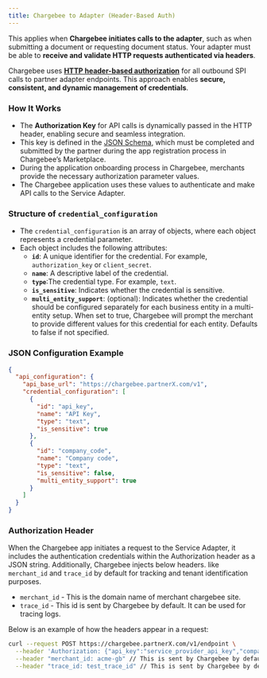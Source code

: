```yaml
---
title: Chargebee to Adapter (Header-Based Auth)
---
```


This applies when **Chargebee initiates calls to the adapter**, such as when submitting a document or requesting document status. 
Your adapter must be able to **receive and validate HTTP requests authenticated via headers**.

Chargebee uses [**HTTP header-based authorization**](https://datatracker.ietf.org/doc/html/rfc7235) for all outbound SPI 
calls to partner adapter endpoints. This approach enables **secure, consistent, and dynamic management of credentials**.

### How It Works
- The **Authorization Key** for API calls is dynamically passed in the HTTP header, enabling secure and seamless integration.
- This key is defined in the [JSON Schema](https://github.com/chargebee/cb-partner-spi/tree/einvoicing_spi_phase2/spec/capabilities), which must be completed and submitted by the partner during the app registration process in Chargebee’s Marketplace.
- During the application onboarding process in Chargebee, merchants provide the necessary authorization parameter values.
- The Chargebee application uses these values to authenticate and make API calls to the Service Adapter.


### Structure of `credential_configuration`
- The `credential_configuration` is an array of objects, where each object represents a credential parameter.
- Each object includes the following attributes:
    - **`id`**: A unique identifier for the credential. For example, `authorization_key` or `client_secret`.
    - **`name`**: A descriptive label of the credential.
    - **`type`**:The credential type. For example, `text`.
    - **`is_sensitive`**: Indicates whether the credential is sensitive.
    - **`multi_entity_support`**: (optional): Indicates whether the credential should be configured separately for each business entity in a multi-entity setup. When set to true, Chargebee will prompt the merchant to provide different values for this credential for each entity. Defaults to false if not specified.

### JSON Configuration Example

```json
{
  "api_configuration": {
    "api_base_url": "https://chargebee.partnerX.com/v1",
    "credential_configuration": [ 
      {
        "id": "api_key",
        "name": "API Key", 
        "type": "text",
        "is_sensitive": true 
      },
      {
        "id": "company_code",
        "name": "Company code",
        "type": "text",
        "is_sensitive": false,
        "multi_entity_support": true
      }
    ]
  }
}
```

### Authorization Header

When the Chargebee app initiates a request to the Service Adapter, it includes the authentication credentials within the Authorization header as a JSON string. Additionally, 
Chargebee injects below headers. like `merchant_id` and `trace_id` by default for tracking and tenant identification purposes.
- `merchant_id` -  This is the domain name of merchant chargebee site.
- `trace_id` - This id is sent by Chargebee by default. It can be used for tracing logs.

Below is an example of how the headers appear in a request:
```bash
curl --request POST https://chargebee.partnerX.com/v1/endpoint \
  --header 'Authorization: {"api_key":"service_provider_api_key","company_code":"EU_entity"}' \
  --header "merchant_id: acme-gb" // This is sent by Chargebee by default \
  --header "trace_id: test_trace_id" // This is sent by Chargebee by default. It can be used for tracing logs.
````